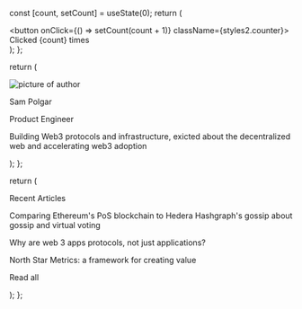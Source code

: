 
  const [count, setCount] = useState(0);
  return (
    <div>
      <button onClick={() => setCount(count + 1)} className={styles2.counter}>
        Clicked {count} times
      </button>
    </div>
  );
};

  return (
    <div className={styles.container}>
      <div className={styles.cardContainer}>
        <Image
          className={styles.image}
          src={profilePhoto}
          alt='picture of author'
          width={1080}
          height={1080}
          layout='responsive'
          priority={true}
        />
        <div className={styles.content}>
          <p className={styles.title}>Sam Polgar</p>
          <p className={styles.subtitle}>Product Engineer</p>
          <p className={styles.description}>
            Building Web3 protocols and infrastructure, exicted about the
            decentralized web and accelerating web3 adoption
          </p>
        </div>
      </div>
    </div>
  );
};

  return (
    <div className={styles.container}>
      <p className={styles.title}>Recent Articles</p>
      <div className={styles.blogContainer}>
        <div
          className={styles.blogContent}
          href='https://sampolgar.medium.com/comparing-ethereums-pos-blockchain-to-hedera-hashgraph-s-gossiping-gossip-ee7a0daf19ff'
        >
          <p className={styles.blogDescription}>
            Comparing Ethereum's PoS blockchain to Hedera Hashgraph's gossip
            about gossip and virtual voting
          </p>
        </div>
        <div
          className={styles.blogContent}
          href='https://sampolgar.medium.com/why-are-web-3-apps-protocols-not-just-applications-56911d01cc43'
        >
          <p className={styles.blogDescription}>
            Why are web 3 apps protocols, not just applications?
          </p>
        </div>
        <div
          className={styles.blogContent}
          href='https://sampolgar.medium.com/north-star-metrics-a-framework-for-creating-value-3cc97d97b94a'
        >
          <p className={styles.blogDescription}>
            North Star Metrics: a framework for creating value
          </p>
        </div>
      </div>
      <p className={styles.subtitle} href='https://sampolgar.medium.com'>
        Read all
      </p>
    </div>
  );
};

<Profile />
<Blogs />
<Counter />
